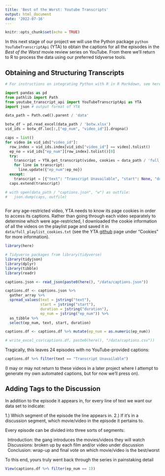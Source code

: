 ```yaml
---
title: 'Best of the Worst: Youtube Transcripts'
output: html_document
date: '2022-07-16'
---
```


```r
knitr::opts_chunk$set(echo = TRUE)

```

In this next stage of our project we will use the Python package `python YouTubeTranscriptApi` (YTA) to obtain the captions for all the episodes in the *Best of the Worst* movie review series on YouTube. From there we'll return to R to process the data using our preferred tidyverse tools. 

## Obtaining and Structuring Transcripts

```python
# For instructions on integrating Python with R in R Markdown, see here: https://github.com/rstudio/reticulate#python-in-r-markdown

import pandas as pd
from pathlib import Path
from youtube_transcript_api import YouTubeTranscriptApi as YTA
import json # output format of YTA

data_path = Path.cwd().parent / 'data'

botw_df = pd.read_excel(data_path / 'botw.xlsx')
vid_ids = botw_df.loc[:,["ep_num", "video_id"]].dropna()

```

``` python
caps = list()
for video in vid_ids["video_id"]:
  row_index = vid_ids.index[vid_ids["video_id"] == video].tolist()
  ep_no = vid_ids["ep_num"][row_index].tolist()[0]
  try:
    transcript = YTA.get_transcript(video, cookies = data_path / 'full_playlist_cookies.txt') # see **note
    for line in transcript:
      line.update({"ep_num":ep_no})
  except:
    transcript = [{"text": "Transcript Unavailable", "start": None, "duration":None, "ep_num":ep_no}]
  caps.extend(transcript)

# with open(data_path / "captions.json", "w") as outfile: 
#   json.dump(caps, outfile)  
  
```

For any age-restricted video, YTA needs to know its page cookies in order to access its captions. Rather than going through each video separately to determine which were age-restricted, I downloaded the cookie information of all the videos on the playlist page and saved it in `data/full_playlist_cookies.txt` (see the YTA [github](https://github.com/jdepoix/youtube-transcript-api) page under "Cookies" for more information). 

```r

library(here)

# Tidyverse packages from library(tidyverse)
library(tidyjson)
library(dplyr)
library(tibble)
library(readr)

captions.json <- read_json(paste0(here(), "/data/captions.json"))

captions.df <- captions.json %>%
  gather_array %>%
  spread_values(text = jstring("text"),
                start = jstring("start"),
                duration = jstring("duration"),
                ep_num = jstring("ep_num")) %>%
  as_tibble %>%
  select(ep_num, text, start, duration)

captions.df <- captions.df %>% mutate(ep_num = as.numeric(ep_num))

# write_excel_csv(captions.df, paste0(here(), "/data/captions.csv"))
```

Tragically, this leaves 24 episodes with no YouTube-provided captions:

```r
captions.df %>% filter(text == "Transcript Unavailable")
```

(I may or may not return to these videos in a later project where I attempt to generate my own automated  captions, but for now we'll press on). 

## Adding Tags to the Discussion

In addition to the episode it appears in, for every line of text we want our data set to indicate:

1.) Which segment of the episode the line appears in. 
2.) If it's in a discussion segment, which movie/video in the episode it pertains to.

Every episode can be divided into three sorts of segments:

|   Introduction: the gang introduces the movies/videos they will watch 
|   Discussions: broken up by each film and/or video under discussion
|   Conclusion: wrap-up and final vote on which movie/video is the best/worst

To this end, yours truly went back through the series in painstaking detail


```r
View(captions.df %>% filter(ep_num == 1))
```














